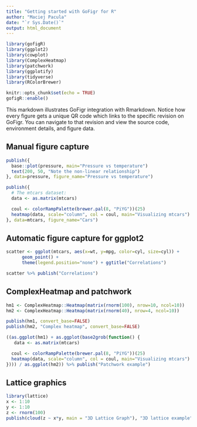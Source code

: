 ```yaml
---
title: "Getting started with GoFigr for R"
author: "Maciej Pacula"
date: "`r Sys.Date()`"
output: html_document
---
```


```r
library(gofigR)
library(ggplot2)
library(cowplot)
library(ComplexHeatmap)
library(patchwork)
library(ggplotify)
library(tidyverse)
library(RColorBrewer)

knitr::opts_chunk$set(echo = TRUE)
gofigR::enable()
```

This markdown illustrates GoFigr integration with Rmarkdown. Notice how every figure gets a unique QR code which links to the specific revision on GoFigr. You can navigate to that revision and view the source code, environment details, and figure data.

## Manual figure capture

```r
publish({
  base::plot(pressure, main="Pressure vs temperature")
  text(200, 50, "Note the non-linear relationship")
}, data=pressure, figure_name="Pressure vs temperature")

publish({
  # The mtcars dataset:
  data <- as.matrix(mtcars)

  coul <- colorRampPalette(brewer.pal(8, "PiYG"))(25)
  heatmap(data, scale="column", col = coul, main="Visualizing mtcars")
}, data=mtcars, figure_name="Cars")
```

## Automatic figure capture for ggplot2

```r
scatter <- ggplot(mtcars, aes(x=wt, y=mpg, color=cyl, size=cyl)) +
      geom_point() +
      theme(legend.position="none") + ggtitle("Correlations")

scatter %>% publish("Correlations")
```

## ComplexHeatmap and patchwork

```r
hm1 <- ComplexHeatmap::Heatmap(matrix(rnorm(100), nrow=10, ncol=10))
hm2 <- ComplexHeatmap::Heatmap(matrix(rnorm(40), nrow=4, ncol=10))

publish(hm1, convert_base=FALSE)
publish(hm2, "Complex heatmap", convert_base=FALSE)
```

```r
((as.ggplot(hm1) + as.ggplot(base2grob(function() {
   data <- as.matrix(mtcars)

  coul <- colorRampPalette(brewer.pal(8, "PiYG"))(25)
  heatmap(data, scale="column", col = coul, main="Visualizing mtcars")
}))) / as.ggplot(hm2)) %>% publish("Patchwork example")
```


## Lattice graphics

```r
library(lattice) 
x <- 1:10 
y <- 1:10 
z <- rnorm(100) 
publish(cloud(z ~ x*y, main = "3D Lattice Graph"), "3D lattice example")
```
